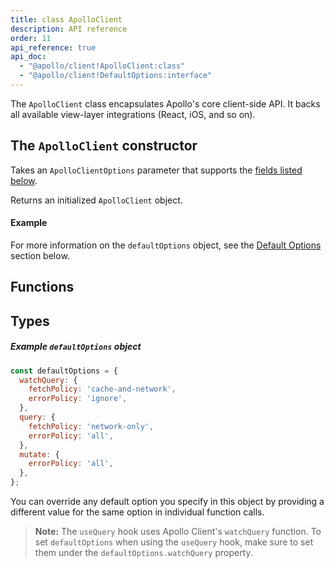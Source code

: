 ```yaml
---
title: class ApolloClient
description: API reference
order: 11
api_reference: true
api_doc:
  - "@apollo/client!ApolloClient:class"
  - "@apollo/client!DefaultOptions:interface"
---
```


The `ApolloClient` class encapsulates Apollo's core client-side API. It backs all available view-layer integrations (React, iOS, and so on).

## The `ApolloClient` constructor

<DocBlock canonicalReference="@apollo/client!ApolloClient:constructor(1)" />

Takes an `ApolloClientOptions` parameter that supports the [fields listed below](#ApolloClientOptions).

Returns an initialized `ApolloClient` object.

#### Example

<DocPiece example canonicalReference="@apollo/client!ApolloClient:constructor(1)" />

For more information on the `defaultOptions` object, see the [Default Options](#DefaultOptions) section below.

## Functions

<FunctionDetails canonicalReference="@apollo/client!ApolloClient#watchQuery:member(1)" />
<FunctionDetails canonicalReference="@apollo/client!ApolloClient#query:member(1)" />
<FunctionDetails canonicalReference="@apollo/client!ApolloClient#mutate:member(1)" />
<FunctionDetails canonicalReference="@apollo/client!ApolloClient#subscribe:member(1)" />
<FunctionDetails canonicalReference="@apollo/client!ApolloClient#readQuery:member(1)" />
<FunctionDetails canonicalReference="@apollo/client!ApolloClient#readFragment:member(1)" />
<FunctionDetails canonicalReference="@apollo/client!ApolloClient#writeQuery:member(1)" />
<FunctionDetails canonicalReference="@apollo/client!ApolloClient#writeFragment:member(1)" />
<FunctionDetails canonicalReference="@apollo/client!ApolloClient#resetStore:member(1)" />
<FunctionDetails canonicalReference="@apollo/client!ApolloClient#onResetStore:member(1)" />
<FunctionDetails canonicalReference="@apollo/client!ApolloClient#clearStore:member(1)" />
<FunctionDetails canonicalReference="@apollo/client!ApolloClient#onClearStore:member(1)" />
<FunctionDetails canonicalReference="@apollo/client!ApolloClient#stop:member(1)" />
<FunctionDetails canonicalReference="@apollo/client!ApolloClient#reFetchObservableQueries:member(1)" />
<FunctionDetails canonicalReference="@apollo/client!ApolloClient#refetchQueries:member(1)" />
<FunctionDetails canonicalReference="@apollo/client!ApolloClient#getObservableQueries:member(1)" />

## Types

<InterfaceDetails canonicalReference="@apollo/client!ApolloClientOptions:interface" />

<InterfaceDetails canonicalReference="@apollo/client!DefaultOptions:interface" />

##### Example `defaultOptions` object

```js
const defaultOptions = {
  watchQuery: {
    fetchPolicy: 'cache-and-network',
    errorPolicy: 'ignore',
  },
  query: {
    fetchPolicy: 'network-only',
    errorPolicy: 'all',
  },
  mutate: {
    errorPolicy: 'all',
  },
};
```

You can override any default option you specify in this object by providing a
different value for the same option in individual function calls.

> **Note:** The `useQuery` hook uses Apollo Client's `watchQuery` function. To set `defaultOptions` when using the `useQuery` hook, make sure to set them under the `defaultOptions.watchQuery` property.
